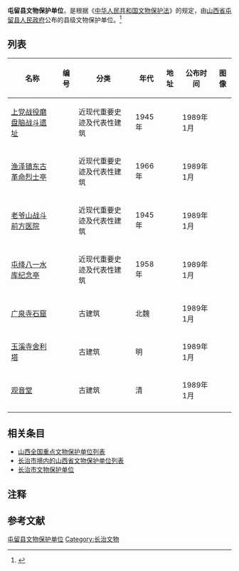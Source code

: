 '''屯留县文物保护单位'''，是根据《[[中华人民共和国文物保护法|中华人民共和国文物保护法]]》的规定，由[[山西省|山西省]][[屯留县|屯留县]][[屯留县人民政府|人民政府]]公布的县级文物保护单位。<ref>{{cite web|title=山西省 |url=http://www.ncha.gov.cn/portals/0/second/wenwubhml/%E5%B1%B1%E8%A5%BF%E7%9C%811.rar |work=中国文物保护单位名录 |publisher=中华人民共和国国家文物局 |accessdate=2012-12-26 |deadurl=yes |archiveurl=https://web.archive.org/web/20120501202356/http://www.sach.gov.cn/portals/0/second/wenwubhml/%E5%B1%B1%E8%A5%BF%E7%9C%811.rar |archivedate=2012-05-01 }}</ref>

==列表==
{{Expand list}}<center>
{| class="wikitable sortable"
|- 
!名称 
!编号
!分类 
!年代
!地址
!公布时间
!图像
|-
| [[上党战役磨盘脑战斗遗址|上党战役磨盘脑战斗遗址]] ||   || 近现代重要史迹及代表性建筑 || 1945年 ||   || 1989年1月 ||
|-
| [[渔泽镇东古革命烈士亭|渔泽镇东古革命烈士亭]] ||   || 近现代重要史迹及代表性建筑 || 1966年 ||   || 1989年1月 ||
|-
| [[老爷山战斗前方医院|老爷山战斗前方医院]] ||   || 近现代重要史迹及代表性建筑 || 1945年 ||   || 1989年1月 ||
|-
| [[屯绛八一水库纪念亭|屯绛八一水库纪念亭]] ||   || 近现代重要史迹及代表性建筑 || 1958年 ||   || 1989年1月 ||
|-
| [[广泉寺石窟|广泉寺石窟]] ||   || 古建筑 || 北魏 ||   || 1989年1月 ||
|-
| [[玉溪寺舍利塔|玉溪寺舍利塔]] ||   || 古建筑 || 明 ||   || 1989年1月 ||
|-
| [[观音堂|观音堂]] ||   || 古建筑 || 清 ||   || 1989年1月 ||
|-
|}
</center>

==相关条目==
* [[山西全国重点文物保护单位列表|山西全国重点文物保护单位列表]]
* [[长治市境内的山西省文物保护单位列表|长治市境内的山西省文物保护单位列表]]
* [[长治市文物保护单位|长治市文物保护单位]]

==注释==
{{ReflistH}}
{{NoteFoot}}
{{ReflistF}}

==参考文献==
{{Reflist}}

{{山西文保}}
[[Category:屯留县文物保护单位|]]
[[Category:长治文物|Category:长治文物]]